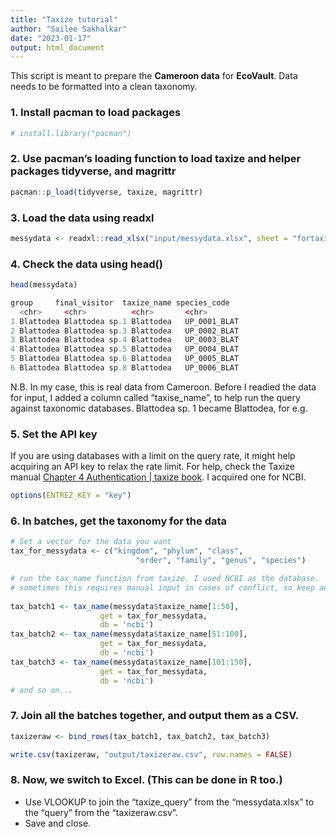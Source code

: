 ```yaml
---
title: "Taxize tutorial"
author: "Sailee Sakhalkar"
date: "2023-01-17"
output: html_document
---
```


This script is meant to prepare the **Cameroon data** for **EcoVault**.
Data needs to be formatted into a clean taxonomy.

### 1. Install pacman to load packages
```r
# install.library("pacman")
```

### 2. Use pacman's loading function to load taxize and helper packages tidyverse, and magrittr
```r
pacman::p_load(tidyverse, taxize, magrittr)
```

### 3. Load the data using readxl
```r
messydata <- readxl::read_xlsx("input/messydata.xlsx", sheet = "fortaxize")
```

### 4. Check the data using head()
```r
head(messydata)

group     final_visitor  taxize_name species_code
  <chr>     <chr>          <chr>       <chr>       
1 Blattodea Blattodea sp.1 Blattodea   UP_0001_BLAT
2 Blattodea Blattodea sp.3 Blattodea   UP_0002_BLAT
3 Blattodea Blattodea sp.4 Blattodea   UP_0003_BLAT
4 Blattodea Blattodea sp.5 Blattodea   UP_0004_BLAT
5 Blattodea Blattodea sp.6 Blattodea   UP_0005_BLAT
6 Blattodea Blattodea sp.8 Blattodea   UP_0006_BLAT
```

N.B. In my case, this is real data from Cameroon. Before I readied the data for input, I added a column called "taxise_name", to help run the query against taxonomic databases. Blattodea sp. 1 became Blattodea, for e.g.

### 5. Set the API key
If you are using databases with a limit on the query rate, it might help acquiring an API key to relax the rate limit. For help, check the Taxize manual [Chapter 4 Authentication | taxize book](https://books.ropensci.org/taxize/authentication.html). I acquired one for NCBI.
```r
options(ENTREZ_KEY = "key")
```

### 6. In batches, get the taxonomy for the data
```R
# Set a vector for the data you want
tax_for_messydata <- c("kingdom", "phylum", "class",
                            "order", "family", "genus", "species")

# run the tax_name function from taxize. I used NCBI as the database.
# sometimes this requires manual input in cases of conflict, so keep an eye on the console.
                            
tax_batch1 <- tax_name(messydata$taxize_name[1:50], 
                    get = tax_for_messydata, 
                    db = 'ncbi')
tax_batch2 <- tax_name(messydata$taxize_name[51:100], 
                    get = tax_for_messydata, 
                    db = 'ncbi')
tax_batch3 <- tax_name(messydata$taxize_name[101:150], 
                    get = tax_for_messydata, 
                    db = 'ncbi')
# and so on...
```

### 7. Join all the batches together, and output them as a CSV.
```R
taxizeraw <- bind_rows(tax_batch1, tax_batch2, tax_batch3)

write.csv(taxizeraw, "output/taxizeraw.csv", row.names = FALSE)
```


### 8. Now, we switch to Excel. (This can be done in R too.)

- Use VLOOKUP to join the "taxize_query" from the "messydata.xlsx" to the "query" from the "taxizeraw.csv". 
- Save and close.
